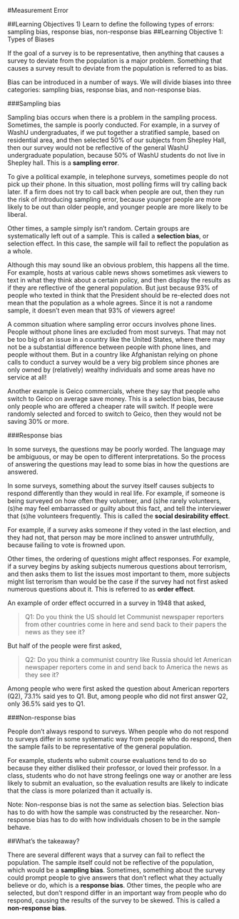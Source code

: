 
#Measurement Error

##Learning Objectives 
1)   Learn to define the following types of errors: sampling bias, response bias, non-response bias
##Learning Objective 1:  Types of Biases

If the goal of a survey is to be representative, then anything that causes a survey to deviate from the population is a major problem.  Something that causes a survey result to deviate from the population is referred to as bias. 

Bias can be introduced in a number of ways.  We will divide biases into three categories: sampling bias, response bias, and non-response bias.

###Sampling bias

Sampling bias occurs when there is a problem in the sampling process.  Sometimes, the sample is poorly conducted.  For example, in a survey of WashU undergraduates, if we put together a stratified sample, based on residential area, and then selected 50% of our subjects from Shepley Hall, then our survey would not be reflective of the general WashU undergraduate population, because 50% of WashU  students do not live in Shepley hall.  This is a **sampling error**. 

To give a political example, in telephone surveys, sometimes people do not pick up their phone.  In this situation, most polling firms will try calling back later.  If a firm does not try to call back when people are out, then they run the risk of introducing sampling error, because younger people are more likely to be out than older people, and younger people are more likely to be liberal. 

Other times, a sample simply isn't random.  Certain groups are systematically left out of a sample.   This is called a **selection bias**, or selection effect.  In this case, the sample will fail to reflect the population as a whole. 

Although this may sound like an obvious problem, this happens all the time.  For example, hosts at various cable news shows sometimes ask viewers to text in what they think about a certain policy, and then display the results as if they are reflective of the general population.  But just because 93% of people who texted in think that the President should be re-elected does not mean that the population as a whole agrees.  Since it is not a randome sample, it doesn't even mean that 93% of viewers agree!

A common situation where sampling error occurs involves phone lines.  People without phone lines are excluded from most surveys.  That may not be too big of an issue in a country like the United States, where there may not be a substantial difference  between people with phone lines, and people without them.   But in a country like Afghanistan relying on phone calls to conduct a survey would be a very big problem since phones are only owned by (relatively) wealthy individuals and some areas have no service at all!

Another example is Geico commercials, where they say that people who switch to Geico on average save money.  This is a selection bias, because only people who are offered a cheaper rate will switch.  If people were randomly selected and forced to switch to Geico, then they would not be saving 30% or more.

###Response bias

In some surveys, the questions may be poorly worded.  The language may be ambiguous, or may be open to different interpretations. So the process of answering the questions may lead to some bias in how the questions are answered.  

In some surveys, something about the survey itself causes subjects to respond differently than they would in real life.  For example, if someone is being surveyed on how often they volunteer, and (s)he rarely volunteers, (s)he may feel embarrassed or guilty about this fact, and tell the interviewer that (s)he volunteers frequently.   This is called the **social desirability effect**.

For example, if a survey asks someone if they voted in the last election, and they had not, that person may be more inclined to answer untruthfully, because failing to vote is frowned upon. 

Other times, the ordering of questions might affect responses.  For example, if a survey begins by asking subjects numerous questions about terrorism, and then asks them to list the issues most important to them, more subjects might list terrorism than would be the case if the survey had not first asked numerous questions about it.  This is referred to as **order effect**. 

An example of order effect occurred in a survey in 1948 that asked, 

>Q1: Do you think the US should let Communist newspaper reporters from other countries come in here and send back to their papers the news as they see it?

But half of the people were first asked,  

>Q2: Do you think a communist country like Russia should let American newspaper reporters come in and send back to America the news as they see it?

Among people who were first asked the question about American reporters (Q2), 73.1% said yes to Q1.   But, among people who did not first answer Q2, only 36.5% said yes to Q1. 

###Non-response bias

People don't always respond to surveys.  When people who do not respond to surveys differ in some systematic way from people who do respond, then the sample fails to be representative of the general population. 

For example, students who submit course evaluations tend to do so because they either disliked their professor, or loved their professor.  In a class, students who do not have strong feelings one way or another are less likely to submit an evaluation, so the evaluation results are likely to indicate that the class is more polarized than it actually is. 

Note: Non-response bias is not the same as selection bias.  Selection bias has to do with how the sample was constructed by the researcher.  Non-response bias has to do with how individuals chosen to be in the sample behave.

##What's the takeaway?

There are several different ways that a survey can fail to reflect the population. The sample itself could not be reflective of the population, which would be a **sampling bias**.  Sometimes, something about the survey could prompt people to give answers that don't reflect what they actually believe or do, which is a **response bias**.  Other times, the people who are selected, but don't respond differ in an important way from people who do respond, causing the results of the survey to be skewed.  This is called a **non-response bias**. 
